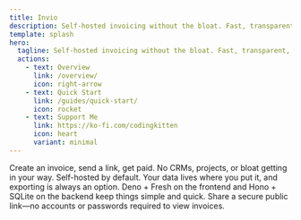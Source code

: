 ```yaml
---
title: Invio
description: Self-hosted invoicing without the bloat. Fast, transparent, and fully under your control.
template: splash
hero:
  tagline: Self-hosted invoicing without the bloat. Fast, transparent, and fully yours.
  actions:
    - text: Overview
      link: /overview/
      icon: right-arrow
    - text: Quick Start
      link: /guides/quick-start/
      icon: rocket
    - text: Support Me
      link: https://ko-fi.com/codingkitten
      icon: heart
      variant: minimal
---
```



<CardGrid>
  <Card title="Built for doing, not configuring" icon="pencil">
    Create an invoice, send a link, get paid. No CRMs, projects, or bloat getting in your way.
  </Card>
  <Card title="You really own it" icon="add-document">
    Self-hosted by default. Your data lives where you put it, and exporting is always an option.
  </Card>
  <Card title="Fast & dependable" icon="setting">
    Deno + Fresh on the frontend and Hono + SQLite on the backend keep things simple and quick.
  </Card>
  <Card title="Client-friendly" icon="open-book">
    Share a secure public link—no accounts or passwords required to view invoices.
  </Card>
</CardGrid>